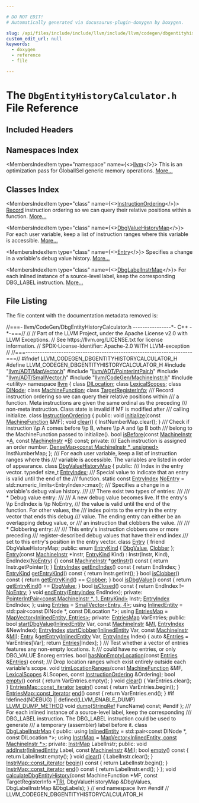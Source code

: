 ```yaml
---

# DO NOT EDIT!
# Automatically generated via docusaurus-plugin-doxygen by Doxygen.

slug: /api/files/include/include/llvm/include/llvm/codegen/dbgentityhistorycalculator-h
custom_edit_url: null
keywords:
  - doxygen
  - reference
  - file

---
```





# The `DbgEntityHistoryCalculator.h` File Reference

<DoxygenPage pluginConfig={pluginConfig}>



## Included Headers

<IncludesList>
<IncludesListItem
  filePath="llvm/ADT/MapVector.h"
  permalink="/docs/api/files/include/include/llvm/include/llvm/adt/mapvector-h"
  isLocal="true" />
<IncludesListItem
  filePath="llvm/ADT/PointerIntPair.h"
  permalink="/docs/api/files/include/include/llvm/include/llvm/adt/pointerintpair-h"
  isLocal="true" />
<IncludesListItem
  filePath="llvm/ADT/SmallVector.h"
  permalink="/docs/api/files/include/include/llvm/include/llvm/adt/smallvector-h"
  isLocal="true" />
<IncludesListItem
  filePath="llvm/CodeGen/MachineInstr.h"
  permalink="/docs/api/files/include/include/llvm/include/llvm/codegen/machineinstr-h"
  isLocal="true" />
<IncludesListItem
  filePath="utility"
  permalink=""
  isLocal="false" />
</IncludesList>

## Namespaces Index

<MembersIndex>

<MembersIndexItem
  type="namespace"
  name={<><a href="/docs/api/namespaces/llvm">llvm</a></>}>
This is an optimization pass for GlobalISel generic memory operations. <a href="/docs/api/namespaces/llvm/#details">More...</a>
</MembersIndexItem>

</MembersIndex>

## Classes Index

<MembersIndex>

<MembersIndexItem
  type="class"
  name={<><a href="/docs/api/classes/llvm/instructionordering">InstructionOrdering</a></>}>
<a href="/docs/api/classes/llvm/record">Record</a> instruction ordering so we can query their relative positions within a function. <a href="/docs/api/classes/llvm/instructionordering/#details">More...</a>
</MembersIndexItem>

<MembersIndexItem
  type="class"
  name={<><a href="/docs/api/classes/llvm/dbgvaluehistorymap">DbgValueHistoryMap</a></>}>
For each user variable, keep a list of instruction ranges where this variable is accessible. <a href="/docs/api/classes/llvm/dbgvaluehistorymap/#details">More...</a>
</MembersIndexItem>

<MembersIndexItem
  type="class"
  name={<><a href="/docs/api/classes/llvm/dbgvaluehistorymap/entry">Entry</a></>}>
Specifies a change in a variable&#39;s debug value history. <a href="/docs/api/classes/llvm/dbgvaluehistorymap/entry/#details">More...</a>
</MembersIndexItem>

<MembersIndexItem
  type="class"
  name={<><a href="/docs/api/classes/llvm/dbglabelinstrmap">DbgLabelInstrMap</a></>}>
For each inlined instance of a source-level label, keep the corresponding DBG&#95;LABEL instruction. <a href="/docs/api/classes/llvm/dbglabelinstrmap/#details">More...</a>
</MembersIndexItem>

</MembersIndex>


## File Listing

The file content with the documentation metadata removed is:

<ProgramListing>

<Link id="l00001" /><CodeLine lineNumber="1"><Highlight kind="comment">//===- llvm/CodeGen/DbgEntityHistoryCalculator.h ----------------&#42;- C++ -&#42;-===//</Highlight><Highlight kind="normal"></Highlight></CodeLine>
<Link id="l00002" /><CodeLine lineNumber="2"><Highlight kind="normal"></Highlight><Highlight kind="comment">//</Highlight><Highlight kind="normal"></Highlight></CodeLine>
<Link id="l00003" /><CodeLine lineNumber="3"><Highlight kind="normal"></Highlight><Highlight kind="comment">// Part of the LLVM Project, under the Apache License v2.0 with LLVM Exceptions.</Highlight><Highlight kind="normal"></Highlight></CodeLine>
<Link id="l00004" /><CodeLine lineNumber="4"><Highlight kind="normal"></Highlight><Highlight kind="comment">// See https://llvm.org/LICENSE.txt for license information.</Highlight><Highlight kind="normal"></Highlight></CodeLine>
<Link id="l00005" /><CodeLine lineNumber="5"><Highlight kind="normal"></Highlight><Highlight kind="comment">// SPDX-License-Identifier: Apache-2.0 WITH LLVM-exception</Highlight><Highlight kind="normal"></Highlight></CodeLine>
<Link id="l00006" /><CodeLine lineNumber="6"><Highlight kind="normal"></Highlight><Highlight kind="comment">//</Highlight><Highlight kind="normal"></Highlight></CodeLine>
<Link id="l00007" /><CodeLine lineNumber="7"><Highlight kind="normal"></Highlight><Highlight kind="comment">//===----------------------------------------------------------------------===//</Highlight><Highlight kind="normal"></Highlight></CodeLine>
<Link id="l00008" /><CodeLine lineNumber="8"><Highlight kind="normal"></Highlight></CodeLine>
<Link id="l00009" /><CodeLine lineNumber="9"><Highlight kind="normal"></Highlight><Highlight kind="preprocessor">#ifndef LLVM&#95;CODEGEN&#95;DBGENTITYHISTORYCALCULATOR&#95;H</Highlight><Highlight kind="normal"></Highlight></CodeLine>
<Link id="l00010" /><CodeLine lineNumber="10"><Highlight kind="normal"></Highlight><Highlight kind="preprocessor">#define LLVM&#95;CODEGEN&#95;DBGENTITYHISTORYCALCULATOR&#95;H</Highlight><Highlight kind="normal"></Highlight></CodeLine>
<Link id="l00011" /><CodeLine lineNumber="11"><Highlight kind="normal"></Highlight></CodeLine>
<Link id="l00012" /><CodeLine lineNumber="12"><Highlight kind="normal"></Highlight><Highlight kind="preprocessor">#include &quot;<a href="/docs/api/files/include/include/llvm/include/llvm/adt/mapvector-h">llvm/ADT/MapVector.h</a>&quot;</Highlight><Highlight kind="normal"></Highlight></CodeLine>
<Link id="l00013" /><CodeLine lineNumber="13"><Highlight kind="normal"></Highlight><Highlight kind="preprocessor">#include &quot;<a href="/docs/api/files/include/include/llvm/include/llvm/adt/pointerintpair-h">llvm/ADT/PointerIntPair.h</a>&quot;</Highlight><Highlight kind="normal"></Highlight></CodeLine>
<Link id="l00014" /><CodeLine lineNumber="14"><Highlight kind="normal"></Highlight><Highlight kind="preprocessor">#include &quot;<a href="/docs/api/files/include/include/llvm/include/llvm/adt/smallvector-h">llvm/ADT/SmallVector.h</a>&quot;</Highlight><Highlight kind="normal"></Highlight></CodeLine>
<Link id="l00015" /><CodeLine lineNumber="15"><Highlight kind="normal"></Highlight><Highlight kind="preprocessor">#include &quot;<a href="/docs/api/files/include/include/llvm/include/llvm/codegen/machineinstr-h">llvm/CodeGen/MachineInstr.h</a>&quot;</Highlight><Highlight kind="normal"></Highlight></CodeLine>
<Link id="l00016" /><CodeLine lineNumber="16"><Highlight kind="normal"></Highlight><Highlight kind="preprocessor">#include &lt;utility&gt;</Highlight><Highlight kind="normal"></Highlight></CodeLine>
<Link id="l00017" /><CodeLine lineNumber="17"><Highlight kind="normal"></Highlight></CodeLine>
<Link id="l00018" /><CodeLine lineNumber="18"><Highlight kind="normal"></Highlight><Highlight kind="keyword">namespace </Highlight><Highlight kind="normal"><a href="/docs/api/namespaces/llvm">llvm</a> &#123;</Highlight></CodeLine>
<Link id="l00019" /><CodeLine lineNumber="19"><Highlight kind="normal"></Highlight></CodeLine>
<Link id="l00020" /><CodeLine lineNumber="20"><Highlight kind="normal"></Highlight><Highlight kind="keyword">class </Highlight><Highlight kind="normal"><a href="/docs/api/classes/llvm/dilocation">DILocation</a>;</Highlight></CodeLine>
<Link id="l00021" /><CodeLine lineNumber="21"><Highlight kind="normal"></Highlight><Highlight kind="keyword">class </Highlight><Highlight kind="normal"><a href="/docs/api/classes/llvm/lexicalscopes">LexicalScopes</a>;</Highlight></CodeLine>
<Link id="l00022" /><CodeLine lineNumber="22"><Highlight kind="normal"></Highlight><Highlight kind="keyword">class </Highlight><Highlight kind="normal"><a href="/docs/api/classes/llvm/dinode">DINode</a>;</Highlight></CodeLine>
<Link id="l00023" /><CodeLine lineNumber="23"><Highlight kind="normal"></Highlight><Highlight kind="keyword">class </Highlight><Highlight kind="normal"><a href="/docs/api/classes/llvm/machinefunction">MachineFunction</a>;</Highlight></CodeLine>
<Link id="l00024" /><CodeLine lineNumber="24"><Highlight kind="normal"></Highlight><Highlight kind="keyword">class </Highlight><Highlight kind="normal"><a href="/docs/api/classes/llvm/targetregisterinfo">TargetRegisterInfo</a>;</Highlight></CodeLine>
<Link id="l00025" /><CodeLine lineNumber="25"><Highlight kind="normal"></Highlight><Highlight kind="comment"></Highlight></CodeLine>
<Link id="l00026" /><CodeLine lineNumber="26"><Highlight kind="comment">/// Record instruction ordering so we can query their relative positions within</Highlight></CodeLine>
<Link id="l00027" /><CodeLine lineNumber="27"><Highlight kind="comment">/// a function. Meta instructions are given the same ordinal as the preceding</Highlight></CodeLine>
<Link id="l00028" /><CodeLine lineNumber="28"><Highlight kind="comment">/// non-meta instruction. Class state is invalid if MF is modified after</Highlight></CodeLine>
<Link id="l00029" /><CodeLine lineNumber="29"><Highlight kind="comment">/// calling initialize.</Highlight><Highlight kind="normal"></Highlight></CodeLine>
<Link id="l00030" /><CodeLine lineNumber="30" lineLink="/docs/api/classes/llvm/instructionordering"><Highlight kind="normal"></Highlight><Highlight kind="keyword">class </Highlight><Highlight kind="normal"><a href="/docs/api/classes/llvm/instructionordering">InstructionOrdering</a> &#123;</Highlight></CodeLine>
<Link id="l00031" /><CodeLine lineNumber="31"><Highlight kind="normal"></Highlight><Highlight kind="keyword">public</Highlight><Highlight kind="normal">:</Highlight></CodeLine>
<Link id="l00032" /><CodeLine lineNumber="32"><Highlight kind="normal">  </Highlight><Highlight kind="keywordtype">void</Highlight><Highlight kind="normal"> <a href="/docs/api/classes/llvm/instructionordering/#a983fb4c7ff11c221ab10d1bbde6f9908">initialize</a>(</Highlight><Highlight kind="keyword">const</Highlight><Highlight kind="normal"> <a href="/docs/api/classes/llvm/machinefunction">MachineFunction</a> &amp;MF);</Highlight></CodeLine>
<Link id="l00033" /><CodeLine lineNumber="33" lineLink="/docs/api/classes/llvm/instructionordering/#a855153c83af1d3cbb190395a6f787eb1"><Highlight kind="normal">  </Highlight><Highlight kind="keywordtype">void</Highlight><Highlight kind="normal"> <a href="/docs/api/classes/llvm/instructionordering/#a855153c83af1d3cbb190395a6f787eb1">clear</a>() &#123; InstNumberMap.clear(); &#125;</Highlight></CodeLine>
<Link id="l00034" /><CodeLine lineNumber="34"><Highlight kind="normal"></Highlight><Highlight kind="comment"></Highlight></CodeLine>
<Link id="l00035" /><CodeLine lineNumber="35"><Highlight kind="comment">  /// Check if instruction \\p A comes before \\p B, where \\p A and \\p B both</Highlight></CodeLine>
<Link id="l00036" /><CodeLine lineNumber="36"><Highlight kind="comment">  /// belong to the MachineFunction passed to initialize().</Highlight><Highlight kind="normal"></Highlight></CodeLine>
<Link id="l00037" /><CodeLine lineNumber="37"><Highlight kind="normal">  </Highlight><Highlight kind="keywordtype">bool</Highlight><Highlight kind="normal"> <a href="/docs/api/classes/llvm/instructionordering/#a9ff8e68500f28d29c97f99f8a175c828">isBefore</a>(</Highlight><Highlight kind="keyword">const</Highlight><Highlight kind="normal"> <a href="/docs/api/classes/llvm/machineinstr">MachineInstr</a> &#42;<a href="/docs/api/files/lib/lib/ir/builtingcs-cpp/#a2e38c85003a042421cde1647632d0b72">A</a>, </Highlight><Highlight kind="keyword">const</Highlight><Highlight kind="normal"> <a href="/docs/api/classes/llvm/machineinstr">MachineInstr</a> &#42;<a href="/docs/api/files/lib/lib/ir/builtingcs-cpp/#ae76959fe811ba090de4cba69ac00f1da">B</a>) </Highlight><Highlight kind="keyword">const</Highlight><Highlight kind="normal">;</Highlight></CodeLine>
<Link id="l00038" /><CodeLine lineNumber="38"><Highlight kind="normal"></Highlight></CodeLine>
<Link id="l00039" /><CodeLine lineNumber="39"><Highlight kind="normal"></Highlight><Highlight kind="keyword">private</Highlight><Highlight kind="normal">:</Highlight><Highlight kind="comment"></Highlight></CodeLine>
<Link id="l00040" /><CodeLine lineNumber="40"><Highlight kind="comment">  /// Each instruction is assigned an order number.</Highlight><Highlight kind="normal"></Highlight></CodeLine>
<Link id="l00041" /><CodeLine lineNumber="41"><Highlight kind="normal">  <a href="/docs/api/classes/llvm/densemap">DenseMap&lt;const MachineInstr &#42;, unsigned&gt;</a> InstNumberMap;</Highlight></CodeLine>
<Link id="l00042" /><CodeLine lineNumber="42"><Highlight kind="normal">&#125;;</Highlight></CodeLine>
<Link id="l00043" /><CodeLine lineNumber="43"><Highlight kind="normal"></Highlight><Highlight kind="comment"></Highlight></CodeLine>
<Link id="l00044" /><CodeLine lineNumber="44"><Highlight kind="comment">/// For each user variable, keep a list of instruction ranges where this</Highlight></CodeLine>
<Link id="l00045" /><CodeLine lineNumber="45"><Highlight kind="comment">/// variable is accessible. The variables are listed in order of appearance.</Highlight><Highlight kind="normal"></Highlight></CodeLine>
<Link id="l00046" /><CodeLine lineNumber="46" lineLink="/docs/api/classes/llvm/dbgvaluehistorymap"><Highlight kind="normal"></Highlight><Highlight kind="keyword">class </Highlight><Highlight kind="normal"><a href="/docs/api/classes/llvm/dbgvaluehistorymap">DbgValueHistoryMap</a> &#123;</Highlight></CodeLine>
<Link id="l00047" /><CodeLine lineNumber="47"><Highlight kind="normal"></Highlight><Highlight kind="keyword">public</Highlight><Highlight kind="normal">:</Highlight><Highlight kind="comment"></Highlight></CodeLine>
<Link id="l00048" /><CodeLine lineNumber="48"><Highlight kind="comment">  /// Index in the entry vector.</Highlight><Highlight kind="normal"></Highlight></CodeLine>
<Link id="l00049" /><CodeLine lineNumber="49" lineLink="/docs/api/classes/llvm/dbgvaluehistorymap/#a4265c0d28c85b8718ec1bbe653f730c1"><Highlight kind="normal">  </Highlight><Highlight kind="keyword">typedef</Highlight><Highlight kind="normal"> </Highlight><Highlight kind="keywordtype">size&#95;t</Highlight><Highlight kind="normal"> <a href="/docs/api/classes/llvm/dbgvaluehistorymap/#a4265c0d28c85b8718ec1bbe653f730c1">EntryIndex</a>;</Highlight></CodeLine>
<Link id="l00050" /><CodeLine lineNumber="50"><Highlight kind="normal"></Highlight><Highlight kind="comment"></Highlight></CodeLine>
<Link id="l00051" /><CodeLine lineNumber="51"><Highlight kind="comment">  /// Special value to indicate that an entry is valid until the end of the</Highlight></CodeLine>
<Link id="l00052" /><CodeLine lineNumber="52"><Highlight kind="comment">  /// function.</Highlight><Highlight kind="normal"></Highlight></CodeLine>
<Link id="l00053" /><CodeLine lineNumber="53" lineLink="/docs/api/classes/llvm/dbgvaluehistorymap/#ab40e7785b2b4a89c507cfaf4f1430338"><Highlight kind="normal">  </Highlight><Highlight kind="keyword">static</Highlight><Highlight kind="normal"> </Highlight><Highlight kind="keyword">const</Highlight><Highlight kind="normal"> <a href="/docs/api/classes/llvm/dbgvaluehistorymap/#a4265c0d28c85b8718ec1bbe653f730c1">EntryIndex</a> <a href="/docs/api/classes/llvm/dbgvaluehistorymap/#ab40e7785b2b4a89c507cfaf4f1430338">NoEntry</a> = std::numeric&#95;limits&lt;EntryIndex&gt;::max();</Highlight></CodeLine>
<Link id="l00054" /><CodeLine lineNumber="54"><Highlight kind="normal"></Highlight><Highlight kind="comment"></Highlight></CodeLine>
<Link id="l00055" /><CodeLine lineNumber="55"><Highlight kind="comment">  /// Specifies a change in a variable&#39;s debug value history.</Highlight></CodeLine>
<Link id="l00056" /><CodeLine lineNumber="56"><Highlight kind="comment">  ///</Highlight></CodeLine>
<Link id="l00057" /><CodeLine lineNumber="57"><Highlight kind="comment">  /// There exist two types of entries:</Highlight></CodeLine>
<Link id="l00058" /><CodeLine lineNumber="58"><Highlight kind="comment">  ///</Highlight></CodeLine>
<Link id="l00059" /><CodeLine lineNumber="59"><Highlight kind="comment">  /// &#42; Debug value entry:</Highlight></CodeLine>
<Link id="l00060" /><CodeLine lineNumber="60"><Highlight kind="comment">  ///</Highlight></CodeLine>
<Link id="l00061" /><CodeLine lineNumber="61"><Highlight kind="comment">  ///   A new debug value becomes live. If the entry&#39;s \\p EndIndex is \\p NoEntry,</Highlight></CodeLine>
<Link id="l00062" /><CodeLine lineNumber="62"><Highlight kind="comment">  ///   the value is valid until the end of the function. For other values, the</Highlight></CodeLine>
<Link id="l00063" /><CodeLine lineNumber="63"><Highlight kind="comment">  ///   index points to the entry in the entry vector that ends this debug</Highlight></CodeLine>
<Link id="l00064" /><CodeLine lineNumber="64"><Highlight kind="comment">  ///   value. The ending entry can either be an overlapping debug value, or</Highlight></CodeLine>
<Link id="l00065" /><CodeLine lineNumber="65"><Highlight kind="comment">  ///   an instruction that clobbers the value.</Highlight></CodeLine>
<Link id="l00066" /><CodeLine lineNumber="66"><Highlight kind="comment">  ///</Highlight></CodeLine>
<Link id="l00067" /><CodeLine lineNumber="67"><Highlight kind="comment">  /// &#42; Clobbering entry:</Highlight></CodeLine>
<Link id="l00068" /><CodeLine lineNumber="68"><Highlight kind="comment">  ///</Highlight></CodeLine>
<Link id="l00069" /><CodeLine lineNumber="69"><Highlight kind="comment">  ///   This entry&#39;s instruction clobbers one or more preceding</Highlight></CodeLine>
<Link id="l00070" /><CodeLine lineNumber="70"><Highlight kind="comment">  ///   register-described debug values that have their end index</Highlight></CodeLine>
<Link id="l00071" /><CodeLine lineNumber="71"><Highlight kind="comment">  ///   set to this entry&#39;s position in the entry vector.</Highlight><Highlight kind="normal"></Highlight></CodeLine>
<Link id="l00072" /><CodeLine lineNumber="72" lineLink="/docs/api/classes/llvm/dbgvaluehistorymap/entry"><Highlight kind="normal">  </Highlight><Highlight kind="keyword">class </Highlight><Highlight kind="normal"><a href="/docs/api/classes/llvm/dbgvaluehistorymap/entry/#a82e5382a6c3935325d02f92447db9719">Entry</a> &#123;</Highlight></CodeLine>
<Link id="l00073" /><CodeLine lineNumber="73"><Highlight kind="normal">    </Highlight><Highlight kind="keyword">friend</Highlight><Highlight kind="normal"> DbgValueHistoryMap;</Highlight></CodeLine>
<Link id="l00074" /><CodeLine lineNumber="74"><Highlight kind="normal"></Highlight></CodeLine>
<Link id="l00075" /><CodeLine lineNumber="75"><Highlight kind="normal">  </Highlight><Highlight kind="keyword">public</Highlight><Highlight kind="normal">:</Highlight></CodeLine>
<Link id="l00076" /><CodeLine lineNumber="76" lineLink="/docs/api/classes/llvm/dbgvaluehistorymap/entry/#a8faceb2b5e06a5c451ed2826a251a6fead3bbe882180335a82af2d5584530d7ab"><Highlight kind="normal">    </Highlight><Highlight kind="keyword">enum</Highlight><Highlight kind="normal"> <a href="/docs/api/classes/llvm/dbgvaluehistorymap/entry/#a8faceb2b5e06a5c451ed2826a251a6fe">EntryKind</a> &#123; <a href="/docs/api/classes/llvm/dbgvaluehistorymap/entry/#a8faceb2b5e06a5c451ed2826a251a6feae0b2e00729d636a0eb21047089ae4e9b">DbgValue</a>, <a href="/docs/api/classes/llvm/dbgvaluehistorymap/entry/#a8faceb2b5e06a5c451ed2826a251a6fead3bbe882180335a82af2d5584530d7ab">Clobber</a> &#125;;</Highlight></CodeLine>
<Link id="l00077" /><CodeLine lineNumber="77"><Highlight kind="normal"></Highlight></CodeLine>
<Link id="l00078" /><CodeLine lineNumber="78" lineLink="/docs/api/classes/llvm/dbgvaluehistorymap/entry/#a82e5382a6c3935325d02f92447db9719"><Highlight kind="normal">    <a href="/docs/api/classes/llvm/dbgvaluehistorymap/entry/#a82e5382a6c3935325d02f92447db9719">Entry</a>(</Highlight><Highlight kind="keyword">const</Highlight><Highlight kind="normal"> <a href="/docs/api/classes/llvm/machineinstr">MachineInstr</a> &#42;Instr, <a href="/docs/api/classes/llvm/dbgvaluehistorymap/entry/#a8faceb2b5e06a5c451ed2826a251a6fe">EntryKind</a> Kind)</Highlight></CodeLine>
<Link id="l00079" /><CodeLine lineNumber="79"><Highlight kind="normal">        : Instr(Instr, Kind), EndIndex(<a href="/docs/api/classes/llvm/dbgvaluehistorymap/#ab40e7785b2b4a89c507cfaf4f1430338">NoEntry</a>) &#123;&#125;</Highlight></CodeLine>
<Link id="l00080" /><CodeLine lineNumber="80"><Highlight kind="normal"></Highlight></CodeLine>
<Link id="l00081" /><CodeLine lineNumber="81" lineLink="/docs/api/classes/llvm/dbgvaluehistorymap/entry/#a291c59e78175dad5465ba495dc3395d9"><Highlight kind="normal">    </Highlight><Highlight kind="keyword">const</Highlight><Highlight kind="normal"> <a href="/docs/api/classes/llvm/machineinstr">MachineInstr</a> &#42;<a href="/docs/api/classes/llvm/dbgvaluehistorymap/entry/#a291c59e78175dad5465ba495dc3395d9">getInstr</a>()</Highlight><Highlight kind="keyword"> const </Highlight><Highlight kind="normal">&#123; </Highlight><Highlight kind="keywordflow">return</Highlight><Highlight kind="normal"> Instr.getPointer(); &#125;</Highlight></CodeLine>
<Link id="l00082" /><CodeLine lineNumber="82" lineLink="/docs/api/classes/llvm/dbgvaluehistorymap/entry/#aa3ff9d741b8a1617ebdf67f6a191a46f"><Highlight kind="normal">    <a href="/docs/api/classes/llvm/dbgvaluehistorymap/#a4265c0d28c85b8718ec1bbe653f730c1">EntryIndex</a> <a href="/docs/api/classes/llvm/dbgvaluehistorymap/entry/#aa3ff9d741b8a1617ebdf67f6a191a46f">getEndIndex</a>()</Highlight><Highlight kind="keyword"> const </Highlight><Highlight kind="normal">&#123; </Highlight><Highlight kind="keywordflow">return</Highlight><Highlight kind="normal"> EndIndex; &#125;</Highlight></CodeLine>
<Link id="l00083" /><CodeLine lineNumber="83" lineLink="/docs/api/classes/llvm/dbgvaluehistorymap/entry/#abe69e402995510166e2d371f58e4377e"><Highlight kind="normal">    <a href="/docs/api/classes/llvm/dbgvaluehistorymap/entry/#a8faceb2b5e06a5c451ed2826a251a6fe">EntryKind</a> <a href="/docs/api/classes/llvm/dbgvaluehistorymap/entry/#abe69e402995510166e2d371f58e4377e">getEntryKind</a>()</Highlight><Highlight kind="keyword"> const </Highlight><Highlight kind="normal">&#123; </Highlight><Highlight kind="keywordflow">return</Highlight><Highlight kind="normal"> Instr.getInt(); &#125;</Highlight></CodeLine>
<Link id="l00084" /><CodeLine lineNumber="84"><Highlight kind="normal"></Highlight></CodeLine>
<Link id="l00085" /><CodeLine lineNumber="85" lineLink="/docs/api/classes/llvm/dbgvaluehistorymap/entry/#a433a321f7d8ea1ebce86f849a8b48144"><Highlight kind="normal">    </Highlight><Highlight kind="keywordtype">bool</Highlight><Highlight kind="normal"> <a href="/docs/api/classes/llvm/dbgvaluehistorymap/entry/#a433a321f7d8ea1ebce86f849a8b48144">isClobber</a>()</Highlight><Highlight kind="keyword"> const </Highlight><Highlight kind="normal">&#123; </Highlight><Highlight kind="keywordflow">return</Highlight><Highlight kind="normal"> <a href="/docs/api/classes/llvm/dbgvaluehistorymap/entry/#abe69e402995510166e2d371f58e4377e">getEntryKind</a>() == <a href="/docs/api/classes/llvm/dbgvaluehistorymap/entry/#a8faceb2b5e06a5c451ed2826a251a6fead3bbe882180335a82af2d5584530d7ab">Clobber</a>; &#125;</Highlight></CodeLine>
<Link id="l00086" /><CodeLine lineNumber="86" lineLink="/docs/api/classes/llvm/dbgvaluehistorymap/entry/#af55497d312b06c544559645f1704ace1"><Highlight kind="normal">    </Highlight><Highlight kind="keywordtype">bool</Highlight><Highlight kind="normal"> <a href="/docs/api/classes/llvm/dbgvaluehistorymap/entry/#af55497d312b06c544559645f1704ace1">isDbgValue</a>()</Highlight><Highlight kind="keyword"> const </Highlight><Highlight kind="normal">&#123; </Highlight><Highlight kind="keywordflow">return</Highlight><Highlight kind="normal"> <a href="/docs/api/classes/llvm/dbgvaluehistorymap/entry/#abe69e402995510166e2d371f58e4377e">getEntryKind</a>() == <a href="/docs/api/classes/llvm/dbgvaluehistorymap/entry/#a8faceb2b5e06a5c451ed2826a251a6feae0b2e00729d636a0eb21047089ae4e9b">DbgValue</a>; &#125;</Highlight></CodeLine>
<Link id="l00087" /><CodeLine lineNumber="87" lineLink="/docs/api/classes/llvm/dbgvaluehistorymap/entry/#a3efb92466cb77431ad1728ed249c5d97"><Highlight kind="normal">    </Highlight><Highlight kind="keywordtype">bool</Highlight><Highlight kind="normal"> <a href="/docs/api/classes/llvm/dbgvaluehistorymap/entry/#a3efb92466cb77431ad1728ed249c5d97">isClosed</a>()</Highlight><Highlight kind="keyword"> const </Highlight><Highlight kind="normal">&#123; </Highlight><Highlight kind="keywordflow">return</Highlight><Highlight kind="normal"> EndIndex != <a href="/docs/api/classes/llvm/dbgvaluehistorymap/#ab40e7785b2b4a89c507cfaf4f1430338">NoEntry</a>; &#125;</Highlight></CodeLine>
<Link id="l00088" /><CodeLine lineNumber="88"><Highlight kind="normal"></Highlight></CodeLine>
<Link id="l00089" /><CodeLine lineNumber="89"><Highlight kind="normal">    </Highlight><Highlight kind="keywordtype">void</Highlight><Highlight kind="normal"> <a href="/docs/api/classes/llvm/dbgvaluehistorymap/entry/#aed164c557082e36b16d28d237e12d4f8">endEntry</a>(<a href="/docs/api/classes/llvm/dbgvaluehistorymap/#a4265c0d28c85b8718ec1bbe653f730c1">EntryIndex</a> EndIndex);</Highlight></CodeLine>
<Link id="l00090" /><CodeLine lineNumber="90"><Highlight kind="normal"></Highlight></CodeLine>
<Link id="l00091" /><CodeLine lineNumber="91"><Highlight kind="normal">  </Highlight><Highlight kind="keyword">private</Highlight><Highlight kind="normal">:</Highlight></CodeLine>
<Link id="l00092" /><CodeLine lineNumber="92"><Highlight kind="normal">    <a href="/docs/api/classes/llvm/pointerintpair">PointerIntPair&lt;const MachineInstr &#42;, 1, EntryKind&gt;</a> Instr;</Highlight></CodeLine>
<Link id="l00093" /><CodeLine lineNumber="93"><Highlight kind="normal">    <a href="/docs/api/classes/llvm/dbgvaluehistorymap/#a4265c0d28c85b8718ec1bbe653f730c1">EntryIndex</a> EndIndex;</Highlight></CodeLine>
<Link id="l00094" /><CodeLine lineNumber="94"><Highlight kind="normal">  &#125;;</Highlight></CodeLine>
<Link id="l00095" /><CodeLine lineNumber="95" lineLink="/docs/api/classes/llvm/dbgvaluehistorymap/#a55838c99f2c13e8f8f19debd18034f0f"><Highlight kind="normal">  </Highlight><Highlight kind="keyword">using </Highlight><Highlight kind="normal"><a href="/docs/api/classes/llvm/dbgvaluehistorymap/#a55838c99f2c13e8f8f19debd18034f0f">Entries</a> = <a href="/docs/api/classes/llvm/smallvector">SmallVector&lt;Entry, 4&gt;</a>;</Highlight></CodeLine>
<Link id="l00096" /><CodeLine lineNumber="96" lineLink="/docs/api/classes/llvm/dbgvaluehistorymap/#ad623a98e1212d4fb4d655e67828066be"><Highlight kind="normal">  </Highlight><Highlight kind="keyword">using </Highlight><Highlight kind="normal"><a href="/docs/api/classes/llvm/dbgvaluehistorymap/#ad623a98e1212d4fb4d655e67828066be">InlinedEntity</a> = std::pair&lt;const DINode &#42;, const DILocation &#42;&gt;;</Highlight></CodeLine>
<Link id="l00097" /><CodeLine lineNumber="97" lineLink="/docs/api/classes/llvm/dbgvaluehistorymap/#a26f5ca8fe2132a2d80eebabc02893124"><Highlight kind="normal">  </Highlight><Highlight kind="keyword">using </Highlight><Highlight kind="normal"><a href="/docs/api/classes/llvm/dbgvaluehistorymap/#a26f5ca8fe2132a2d80eebabc02893124">EntriesMap</a> = <a href="/docs/api/classes/llvm/mapvector">MapVector&lt;InlinedEntity, Entries&gt;</a>;</Highlight></CodeLine>
<Link id="l00098" /><CodeLine lineNumber="98"><Highlight kind="normal"></Highlight></CodeLine>
<Link id="l00099" /><CodeLine lineNumber="99"><Highlight kind="normal"></Highlight><Highlight kind="keyword">private</Highlight><Highlight kind="normal">:</Highlight></CodeLine>
<Link id="l00100" /><CodeLine lineNumber="100"><Highlight kind="normal">  <a href="/docs/api/classes/llvm/dbgvaluehistorymap/#a26f5ca8fe2132a2d80eebabc02893124">EntriesMap</a> VarEntries;</Highlight></CodeLine>
<Link id="l00101" /><CodeLine lineNumber="101"><Highlight kind="normal"></Highlight></CodeLine>
<Link id="l00102" /><CodeLine lineNumber="102"><Highlight kind="normal"></Highlight><Highlight kind="keyword">public</Highlight><Highlight kind="normal">:</Highlight></CodeLine>
<Link id="l00103" /><CodeLine lineNumber="103"><Highlight kind="normal">  </Highlight><Highlight kind="keywordtype">bool</Highlight><Highlight kind="normal"> <a href="/docs/api/classes/llvm/dbgvaluehistorymap/#a07197ab78c86a3f9dee5b443971873d3">startDbgValue</a>(<a href="/docs/api/classes/llvm/dbgvaluehistorymap/#ad623a98e1212d4fb4d655e67828066be">InlinedEntity</a> Var, </Highlight><Highlight kind="keyword">const</Highlight><Highlight kind="normal"> <a href="/docs/api/classes/llvm/machineinstr">MachineInstr</a> &amp;<a href="/docs/api/files/lib/lib/codegen/lib/codegen/globalisel/irtranslator-cpp/#abe44dfdea65b4f7e11e0a608ab708b76">MI</a>,</Highlight></CodeLine>
<Link id="l00104" /><CodeLine lineNumber="104"><Highlight kind="normal">                     <a href="/docs/api/classes/llvm/dbgvaluehistorymap/#a4265c0d28c85b8718ec1bbe653f730c1">EntryIndex</a> &amp;NewIndex);</Highlight></CodeLine>
<Link id="l00105" /><CodeLine lineNumber="105"><Highlight kind="normal">  <a href="/docs/api/classes/llvm/dbgvaluehistorymap/#a4265c0d28c85b8718ec1bbe653f730c1">EntryIndex</a> <a href="/docs/api/classes/llvm/dbgvaluehistorymap/#a490f4bfbd523b5df0e484f26a6f7ef9a">startClobber</a>(<a href="/docs/api/classes/llvm/dbgvaluehistorymap/#ad623a98e1212d4fb4d655e67828066be">InlinedEntity</a> Var, </Highlight><Highlight kind="keyword">const</Highlight><Highlight kind="normal"> <a href="/docs/api/classes/llvm/machineinstr">MachineInstr</a> &amp;<a href="/docs/api/files/lib/lib/codegen/lib/codegen/globalisel/irtranslator-cpp/#abe44dfdea65b4f7e11e0a608ab708b76">MI</a>);</Highlight></CodeLine>
<Link id="l00106" /><CodeLine lineNumber="106"><Highlight kind="normal"></Highlight></CodeLine>
<Link id="l00107" /><CodeLine lineNumber="107" lineLink="/docs/api/classes/llvm/dbgvaluehistorymap/#a7c92cf2698b8f135a0ae13fa7f9e4e5d"><Highlight kind="normal">  <a href="/docs/api/classes/llvm/dbgvaluehistorymap/entry">Entry</a> &amp;<a href="/docs/api/classes/llvm/dbgvaluehistorymap/#a7c92cf2698b8f135a0ae13fa7f9e4e5d">getEntry</a>(<a href="/docs/api/classes/llvm/dbgvaluehistorymap/#ad623a98e1212d4fb4d655e67828066be">InlinedEntity</a> Var, <a href="/docs/api/classes/llvm/dbgvaluehistorymap/#a4265c0d28c85b8718ec1bbe653f730c1">EntryIndex</a> Index) &#123;</Highlight></CodeLine>
<Link id="l00108" /><CodeLine lineNumber="108"><Highlight kind="normal">    </Highlight><Highlight kind="keyword">auto</Highlight><Highlight kind="normal"> &amp;<a href="/docs/api/classes/llvm/dbgvaluehistorymap/#a55838c99f2c13e8f8f19debd18034f0f">Entries</a> = VarEntries&#91;Var&#93;;</Highlight></CodeLine>
<Link id="l00109" /><CodeLine lineNumber="109"><Highlight kind="normal">    </Highlight><Highlight kind="keywordflow">return</Highlight><Highlight kind="normal"> <a href="/docs/api/classes/llvm/dbgvaluehistorymap/#a55838c99f2c13e8f8f19debd18034f0f">Entries</a>&#91;Index&#93;;</Highlight></CodeLine>
<Link id="l00110" /><CodeLine lineNumber="110"><Highlight kind="normal">  &#125;</Highlight></CodeLine>
<Link id="l00111" /><CodeLine lineNumber="111"><Highlight kind="normal"></Highlight><Highlight kind="comment"></Highlight></CodeLine>
<Link id="l00112" /><CodeLine lineNumber="112"><Highlight kind="comment">  /// Test whether a vector of entries features any non-empty locations. It</Highlight></CodeLine>
<Link id="l00113" /><CodeLine lineNumber="113"><Highlight kind="comment">  /// could have no entries, or only DBG&#95;VALUE $noreg entries.</Highlight><Highlight kind="normal"></Highlight></CodeLine>
<Link id="l00114" /><CodeLine lineNumber="114"><Highlight kind="normal">  </Highlight><Highlight kind="keywordtype">bool</Highlight><Highlight kind="normal"> <a href="/docs/api/classes/llvm/dbgvaluehistorymap/#aceba016c6edf58c62cc5a0e7001d70e4">hasNonEmptyLocation</a>(</Highlight><Highlight kind="keyword">const</Highlight><Highlight kind="normal"> <a href="/docs/api/classes/llvm/dbgvaluehistorymap/#a55838c99f2c13e8f8f19debd18034f0f">Entries</a> &amp;<a href="/docs/api/classes/llvm/dbgvaluehistorymap/#a55838c99f2c13e8f8f19debd18034f0f">Entries</a>) </Highlight><Highlight kind="keyword">const</Highlight><Highlight kind="normal">;</Highlight></CodeLine>
<Link id="l00115" /><CodeLine lineNumber="115"><Highlight kind="normal"></Highlight><Highlight kind="comment"></Highlight></CodeLine>
<Link id="l00116" /><CodeLine lineNumber="116"><Highlight kind="comment">  /// Drop location ranges which exist entirely outside each variable&#39;s scope.</Highlight><Highlight kind="normal"></Highlight></CodeLine>
<Link id="l00117" /><CodeLine lineNumber="117"><Highlight kind="normal">  </Highlight><Highlight kind="keywordtype">void</Highlight><Highlight kind="normal"> <a href="/docs/api/classes/llvm/dbgvaluehistorymap/#a19a6a168a50b639280b51eada31cae76">trimLocationRanges</a>(</Highlight><Highlight kind="keyword">const</Highlight><Highlight kind="normal"> <a href="/docs/api/classes/llvm/machinefunction">MachineFunction</a> &amp;MF, <a href="/docs/api/classes/llvm/lexicalscopes">LexicalScopes</a> &amp;LScopes,</Highlight></CodeLine>
<Link id="l00118" /><CodeLine lineNumber="118"><Highlight kind="normal">                          </Highlight><Highlight kind="keyword">const</Highlight><Highlight kind="normal"> <a href="/docs/api/classes/llvm/instructionordering">InstructionOrdering</a> &amp;Ordering);</Highlight></CodeLine>
<Link id="l00119" /><CodeLine lineNumber="119" lineLink="/docs/api/classes/llvm/dbgvaluehistorymap/#a98f22079256fa2e3b1c610fe0d311745"><Highlight kind="normal">  </Highlight><Highlight kind="keywordtype">bool</Highlight><Highlight kind="normal"> <a href="/docs/api/classes/llvm/dbgvaluehistorymap/#a98f22079256fa2e3b1c610fe0d311745">empty</a>()</Highlight><Highlight kind="keyword"> const </Highlight><Highlight kind="normal">&#123; </Highlight><Highlight kind="keywordflow">return</Highlight><Highlight kind="normal"> VarEntries.empty(); &#125;</Highlight></CodeLine>
<Link id="l00120" /><CodeLine lineNumber="120" lineLink="/docs/api/classes/llvm/dbgvaluehistorymap/#a494aac6cd5290b53420830df9375a7dc"><Highlight kind="normal">  </Highlight><Highlight kind="keywordtype">void</Highlight><Highlight kind="normal"> <a href="/docs/api/classes/llvm/dbgvaluehistorymap/#a494aac6cd5290b53420830df9375a7dc">clear</a>() &#123; VarEntries.clear(); &#125;</Highlight></CodeLine>
<Link id="l00121" /><CodeLine lineNumber="121" lineLink="/docs/api/classes/llvm/dbgvaluehistorymap/#a4f66fa2a23b6b7a24f965a6128197e88"><Highlight kind="normal">  <a href="/docs/api/classes/llvm/mapvector/#ad44c8437ba63debbd571e56269a8ddfd">EntriesMap::const&#95;iterator</a> <a href="/docs/api/classes/llvm/dbgvaluehistorymap/#a4f66fa2a23b6b7a24f965a6128197e88">begin</a>()</Highlight><Highlight kind="keyword"> const </Highlight><Highlight kind="normal">&#123; </Highlight><Highlight kind="keywordflow">return</Highlight><Highlight kind="normal"> VarEntries.begin(); &#125;</Highlight></CodeLine>
<Link id="l00122" /><CodeLine lineNumber="122" lineLink="/docs/api/classes/llvm/dbgvaluehistorymap/#a79bb6a07182a8e68bc8f5a7c9a4459c3"><Highlight kind="normal">  <a href="/docs/api/classes/llvm/mapvector/#ad44c8437ba63debbd571e56269a8ddfd">EntriesMap::const&#95;iterator</a> <a href="/docs/api/classes/llvm/dbgvaluehistorymap/#a79bb6a07182a8e68bc8f5a7c9a4459c3">end</a>()</Highlight><Highlight kind="keyword"> const </Highlight><Highlight kind="normal">&#123; </Highlight><Highlight kind="keywordflow">return</Highlight><Highlight kind="normal"> VarEntries.end(); &#125;</Highlight></CodeLine>
<Link id="l00123" /><CodeLine lineNumber="123"><Highlight kind="normal"></Highlight></CodeLine>
<Link id="l00124" /><CodeLine lineNumber="124"><Highlight kind="normal"></Highlight><Highlight kind="preprocessor">#if !defined(NDEBUG) || defined(LLVM&#95;ENABLE&#95;DUMP)</Highlight><Highlight kind="normal"></Highlight></CodeLine>
<Link id="l00125" /><CodeLine lineNumber="125"><Highlight kind="normal">  <a href="/docs/api/files/include/include/llvm/include/llvm/support/compiler-h/#aa863693eef567397d9c292da5bf22d34">LLVM&#95;DUMP&#95;METHOD</a> </Highlight><Highlight kind="keywordtype">void</Highlight><Highlight kind="normal"> <a href="/docs/api/classes/llvm/dbgvaluehistorymap/#aaaf208f55ecf4cf0c79d9f83a75c252f">dump</a>(<a href="/docs/api/classes/llvm/stringref">StringRef</a> FuncName) </Highlight><Highlight kind="keyword">const</Highlight><Highlight kind="normal">;</Highlight></CodeLine>
<Link id="l00126" /><CodeLine lineNumber="126"><Highlight kind="normal"></Highlight><Highlight kind="preprocessor">#endif</Highlight><Highlight kind="normal"></Highlight></CodeLine>
<Link id="l00127" /><CodeLine lineNumber="127"><Highlight kind="normal">&#125;;</Highlight></CodeLine>
<Link id="l00128" /><CodeLine lineNumber="128"><Highlight kind="normal"></Highlight><Highlight kind="comment"></Highlight></CodeLine>
<Link id="l00129" /><CodeLine lineNumber="129"><Highlight kind="comment">/// For each inlined instance of a source-level label, keep the corresponding</Highlight></CodeLine>
<Link id="l00130" /><CodeLine lineNumber="130"><Highlight kind="comment">/// DBG&#95;LABEL instruction. The DBG&#95;LABEL instruction could be used to generate</Highlight></CodeLine>
<Link id="l00131" /><CodeLine lineNumber="131"><Highlight kind="comment">/// a temporary (assembler) label before it.</Highlight><Highlight kind="normal"></Highlight></CodeLine>
<Link id="l00132" /><CodeLine lineNumber="132" lineLink="/docs/api/classes/llvm/dbglabelinstrmap"><Highlight kind="normal"></Highlight><Highlight kind="keyword">class </Highlight><Highlight kind="normal"><a href="/docs/api/classes/llvm/dbglabelinstrmap">DbgLabelInstrMap</a> &#123;</Highlight></CodeLine>
<Link id="l00133" /><CodeLine lineNumber="133"><Highlight kind="normal"></Highlight><Highlight kind="keyword">public</Highlight><Highlight kind="normal">:</Highlight></CodeLine>
<Link id="l00134" /><CodeLine lineNumber="134" lineLink="/docs/api/classes/llvm/dbglabelinstrmap/#a0a189e05264e2e088e69d337d4cdc416"><Highlight kind="normal">  </Highlight><Highlight kind="keyword">using </Highlight><Highlight kind="normal"><a href="/docs/api/classes/llvm/dbglabelinstrmap/#a0a189e05264e2e088e69d337d4cdc416">InlinedEntity</a> = std::pair&lt;const DINode &#42;, const DILocation &#42;&gt;;</Highlight></CodeLine>
<Link id="l00135" /><CodeLine lineNumber="135" lineLink="/docs/api/classes/llvm/dbglabelinstrmap/#a2e038293faf35f1dd77fc4d3c75bde50"><Highlight kind="normal">  </Highlight><Highlight kind="keyword">using </Highlight><Highlight kind="normal"><a href="/docs/api/classes/llvm/dbglabelinstrmap/#a2e038293faf35f1dd77fc4d3c75bde50">InstrMap</a> = <a href="/docs/api/classes/llvm/mapvector">MapVector&lt;InlinedEntity, const MachineInstr &#42;&gt;</a>;</Highlight></CodeLine>
<Link id="l00136" /><CodeLine lineNumber="136"><Highlight kind="normal"></Highlight></CodeLine>
<Link id="l00137" /><CodeLine lineNumber="137"><Highlight kind="normal"></Highlight><Highlight kind="keyword">private</Highlight><Highlight kind="normal">:</Highlight></CodeLine>
<Link id="l00138" /><CodeLine lineNumber="138"><Highlight kind="normal">  <a href="/docs/api/classes/llvm/dbglabelinstrmap/#a2e038293faf35f1dd77fc4d3c75bde50">InstrMap</a> LabelInstr;</Highlight></CodeLine>
<Link id="l00139" /><CodeLine lineNumber="139"><Highlight kind="normal"></Highlight></CodeLine>
<Link id="l00140" /><CodeLine lineNumber="140"><Highlight kind="normal"></Highlight><Highlight kind="keyword">public</Highlight><Highlight kind="normal">:</Highlight></CodeLine>
<Link id="l00141" /><CodeLine lineNumber="141"><Highlight kind="normal">  </Highlight><Highlight kind="keywordtype">void</Highlight><Highlight kind="normal">  <a href="/docs/api/classes/llvm/dbglabelinstrmap/#aabdd8caf57e460fe4cd06560b8ada82b">addInstr</a>(<a href="/docs/api/classes/llvm/dbglabelinstrmap/#a0a189e05264e2e088e69d337d4cdc416">InlinedEntity</a> Label, </Highlight><Highlight kind="keyword">const</Highlight><Highlight kind="normal"> <a href="/docs/api/classes/llvm/machineinstr">MachineInstr</a> &amp;<a href="/docs/api/files/lib/lib/codegen/lib/codegen/globalisel/irtranslator-cpp/#abe44dfdea65b4f7e11e0a608ab708b76">MI</a>);</Highlight></CodeLine>
<Link id="l00142" /><CodeLine lineNumber="142"><Highlight kind="normal"></Highlight></CodeLine>
<Link id="l00143" /><CodeLine lineNumber="143" lineLink="/docs/api/classes/llvm/dbglabelinstrmap/#a573e011c8d55dc1093f9ddf4332c677d"><Highlight kind="normal">  </Highlight><Highlight kind="keywordtype">bool</Highlight><Highlight kind="normal"> <a href="/docs/api/classes/llvm/dbglabelinstrmap/#a573e011c8d55dc1093f9ddf4332c677d">empty</a>()</Highlight><Highlight kind="keyword"> const </Highlight><Highlight kind="normal">&#123; </Highlight><Highlight kind="keywordflow">return</Highlight><Highlight kind="normal"> LabelInstr.empty(); &#125;</Highlight></CodeLine>
<Link id="l00144" /><CodeLine lineNumber="144" lineLink="/docs/api/classes/llvm/dbglabelinstrmap/#afaff17520cb86758183adc4edb4c6607"><Highlight kind="normal">  </Highlight><Highlight kind="keywordtype">void</Highlight><Highlight kind="normal"> <a href="/docs/api/classes/llvm/dbglabelinstrmap/#afaff17520cb86758183adc4edb4c6607">clear</a>() &#123; LabelInstr.clear(); &#125;</Highlight></CodeLine>
<Link id="l00145" /><CodeLine lineNumber="145" lineLink="/docs/api/classes/llvm/dbglabelinstrmap/#ad21529a7de836b0be4ca390b7c10ed9d"><Highlight kind="normal">  <a href="/docs/api/classes/llvm/mapvector/#ad44c8437ba63debbd571e56269a8ddfd">InstrMap::const&#95;iterator</a> <a href="/docs/api/classes/llvm/dbglabelinstrmap/#ad21529a7de836b0be4ca390b7c10ed9d">begin</a>()</Highlight><Highlight kind="keyword"> const </Highlight><Highlight kind="normal">&#123; </Highlight><Highlight kind="keywordflow">return</Highlight><Highlight kind="normal"> LabelInstr.begin(); &#125;</Highlight></CodeLine>
<Link id="l00146" /><CodeLine lineNumber="146" lineLink="/docs/api/classes/llvm/dbglabelinstrmap/#a08202775f70a536078d0e5ee27925f04"><Highlight kind="normal">  <a href="/docs/api/classes/llvm/mapvector/#ad44c8437ba63debbd571e56269a8ddfd">InstrMap::const&#95;iterator</a> <a href="/docs/api/classes/llvm/dbglabelinstrmap/#a08202775f70a536078d0e5ee27925f04">end</a>()</Highlight><Highlight kind="keyword"> const </Highlight><Highlight kind="normal">&#123; </Highlight><Highlight kind="keywordflow">return</Highlight><Highlight kind="normal"> LabelInstr.end(); &#125;</Highlight></CodeLine>
<Link id="l00147" /><CodeLine lineNumber="147"><Highlight kind="normal">&#125;;</Highlight></CodeLine>
<Link id="l00148" /><CodeLine lineNumber="148"><Highlight kind="normal"></Highlight></CodeLine>
<Link id="l00149" /><CodeLine lineNumber="149"><Highlight kind="normal"></Highlight><Highlight kind="keywordtype">void</Highlight><Highlight kind="normal"> <a href="/docs/api/namespaces/llvm/#a0c5e19523172e41e6a320be6fd748e17">calculateDbgEntityHistory</a>(</Highlight><Highlight kind="keyword">const</Highlight><Highlight kind="normal"> MachineFunction &#42;MF,</Highlight></CodeLine>
<Link id="l00150" /><CodeLine lineNumber="150"><Highlight kind="normal">                               </Highlight><Highlight kind="keyword">const</Highlight><Highlight kind="normal"> TargetRegisterInfo &#42;<a href="/docs/api/files/lib/lib/codegen/machinesink-cpp/#a0f36ed1bc17fc1aa97fe291c439a0698">TRI</a>,</Highlight></CodeLine>
<Link id="l00151" /><CodeLine lineNumber="151"><Highlight kind="normal">                               DbgValueHistoryMap &amp;DbgValues,</Highlight></CodeLine>
<Link id="l00152" /><CodeLine lineNumber="152"><Highlight kind="normal">                               DbgLabelInstrMap &amp;DbgLabels);</Highlight></CodeLine>
<Link id="l00153" /><CodeLine lineNumber="153"><Highlight kind="normal"></Highlight></CodeLine>
<Link id="l00154" /><CodeLine lineNumber="154"><Highlight kind="normal">&#125; </Highlight><Highlight kind="comment">// end namespace llvm</Highlight><Highlight kind="normal"></Highlight></CodeLine>
<Link id="l00155" /><CodeLine lineNumber="155"><Highlight kind="normal"></Highlight></CodeLine>
<Link id="l00156" /><CodeLine lineNumber="156"><Highlight kind="normal"></Highlight><Highlight kind="preprocessor">#endif </Highlight><Highlight kind="comment">// LLVM&#95;CODEGEN&#95;DBGENTITYHISTORYCALCULATOR&#95;H</Highlight><Highlight kind="normal"></Highlight></CodeLine>

</ProgramListing>

</DoxygenPage>
